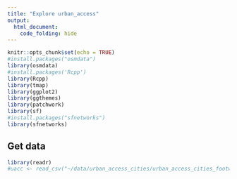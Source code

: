 ```yaml
---
title: "Explore urban_access"
output: 
  html_document:
    code_folding: hide
---
```


```r
knitr::opts_chunk$set(echo = TRUE)
#install.packages("osmdata")
library(osmdata)
#install.packages('Rcpp')
library(Rcpp)
library(tmap)
library(ggplot2)
library(ggthemes)
library(patchwork)
library(sf)
#install.packages("sfnetworks")
library(sfnetworks)
```

## Get data

```r
library(readr)
#uacc <- read_csv("~/data/urban_access_cities/urban_access_cities_footways_coverage_new.csv")
```

```r

```

